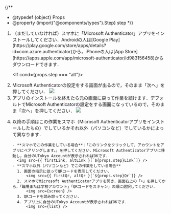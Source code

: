 

{/**
  * @typedef {object} Props
  * @property {import("@components/types").Step} step
  */}

<ol>
  <li>
    <If cond={props.step === "alt"}>（まだしていなければ）</If>スマホに「Microsoft Authenticator」アプリをインストールしてください．Androidの人は[Google Play](https://play.google.com/store/apps/details?id=com.azure.authenticator)から，iPhoneの人は[App Store](https://apps.apple.com/app/microsoft-authenticator/id983156458)からダウンロードできます．
  </li>

  <If cond={props.step === "alt"}>
    <Fragment>
      <AltAddMethod selection="「認証アプリ」" />
      <li>
        Microsoft Authenticatorの設定をする画面が出るので，そのまま「次へ」を押してください．
        <img src={altNext}/>
      </li>
    </Fragment>
    <Fragment slot="else">
      <li>
        アプリのインストールを終えたら元の画面に戻って作業を続けます．デフォルトでMicrosoft Authenticatorの設定をする画面になっているので，そのまま「次へ」を押してください．
        <img src={firstNext} />
      </li>
    </Fragment>
  </If>

  <li>
    以降の手順はこの作業をスマホ（Microsoft Authenticatorアプリをインストールしたもの）でしているかそれ以外（パソコンなど）でしているかによって異なります．

    - **スマホでこの作業をしている場合**：「このリンクをクリックして、アカウントをアプリにペアリングします。」を押してください．Microsoft Authenticatorアプリに移動し，自分のUTokyo Accountが表示されればOKです．
      <img src={{ firstLink, altLink }[`${props.step}Link`]} />
    - **スマホ以外（パソコンなど）でこの作業をしている場合**
      1. 画面の指示に従ってQRコードを表示してください．
          <img src={{ firstQr, altQr }[`${props.step}Qr`]} />
      2. スマホでMicrosoft Authenticatorアプリを開き，画面右上の「+」を押してから，「職場または学校アカウント」「QRコードをスキャン」の順に選択してください．
          <img src={screen} />
      3. QRコードを読み取ってください．
      4. アプリ上に自分のUTokyo Accountが表示されればOKです．
          <img src={list} />
  </li>
</ol>
